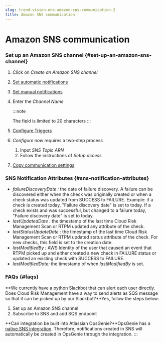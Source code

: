 ```yaml
---
slug: trend-vision-one-amazon-sns-communication-2
title: Amazon SNS communication
---
```

# Amazon SNS communication

### Set up an Amazon SNS channel {#set-up-an-amazon-sns-channel}

1.  Click on *Create an Amazon SNS channel*

2.  [Set automatic notifications](toggle-automatic-notifications.mdx)

3.  [Set manual notifications](toggle-manual-notifications.mdx)

4.  Enter the *Channel Name*

    :::note

    The field is limited to 20 characters
    :::

5.  [Configure Triggers](communication-triggers.mdx)

6.  *Configure now* requires a two-step process

    1.  Input *SNS Topic ARN*
    2.  Follow the instructions of *Setup access*

7.  [Copy communication settings](copy-communication-settings.mdx)

### SNS Notification Attributes {#sns-notification-attributes}

- *failureDiscoveryDate :* the date of failure discovery. A failure can be discovered either when the check was originally created or when a check status was updated from SUCCESS to FAILURE. Example: if a check is created today, "Failure discovery date" is set to today. If a check exists and was successful, but changed to a failure today, "Failure discovery date" is set to today.
- *lastUpdatedDate :* the timestamp of the last time Cloud Risk Management Scan or RTPM updated any attribute of the check.
- *lastStatusUpdateDate :* the timestamp of the last time Cloud Risk Management Scan or RTPM updated status attribute of the check. For new checks, this field is set to the creation date.
- *lastModifiedBy :* AWS Identity of the user that caused an event that RTPM picked up and either created a new check in FAILURE status or updated an existing check with SUCCESS to FAILURE.
- *lastModifiedDate:* the timestamp of when *lastModifiedBy* is set.

### FAQs {#faqs}

\*\*We currently have a python Slackbot that can alert each user directly. Does Cloud Risk Management have a way to send alerts as SQS message so that it can be picked up by our Slackbot?\*\*Yes, follow the steps below:

1.  Set up an Amazon SNS channel
2.  Subscribe to SNS and add SQS endpoint

\*\*Can integration be built into Atlassian OpsGenie?\*\*OpsGenie has a [native SNS integration](https://docs.opsgenie.com/docs/amazon-sns-incoming-integration). Therefore, notifications created in SNS will automatically be created in OpsGenie through the integration.
:::
